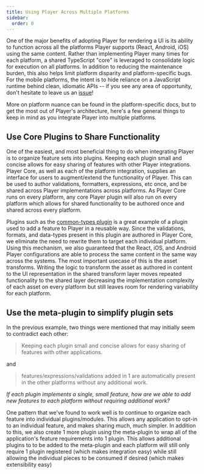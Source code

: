 ```yaml
---
title: Using Player Across Multiple Platforms
sidebar:
  order: 0
---
```


One of the major benefits of adopting Player for rendering a UI is its ability to function across all the platforms Player supports (React, Android, iOS) using the same content. Rather than implementing Player many times for each platform, a shared TypeScript "core" is leveraged to consolidate logic for execution on all platforms. In addition to reducing the maintenance burden, this also helps limit platform disparity and platform-specific bugs. For the mobile platforms, the intent is to hide reliance on a JavaScript runtime behind clean, idiomatic APIs -- if you see any area of opportunity, don't hesitate to leave us an [issue](https://github.com/player-ui/player/issues/new/choose)!

More on platform nuance can be found in the platform-specific docs, but to get the most out of Player's architecture, here's a few general things to keep in mind as you integrate Player into multiple platforms.

## Use Core Plugins to Share Functionality

One of the easiest, and most beneficial thing to do when integrating Player is to organize feature sets into plugins. Keeping each plugin small and concise allows for easy sharing of features with other Player integrations. Player Core, as well as each of the platform integration, supplies an interface for users to augment/extend the functionality of Player. This can be used to author validations, formatters, expressions, etc once, and be shared across Player implementations across platforms. As Player Core runs on every platform, any core Player plugin will also run on every platform which allows for shared functionality to be authored once and shared across every platform.

Plugins such as the [common-types plugin](/plugins/core/common-types) is a great example of a plugin used to add a feature to Player in a reusable way. Since the validations, formats, and data-types present in this plugin are authored in Player Core, we eliminate the need to rewrite them to target each individual platform. Using this mechanism, we also guaranteed that the React, iOS, and Android Player configurations are able to process the same content in the same way across the systems. The most important usecase of this is the asset transforms. Writing the logic to transform the asset as authored in content to the UI representation in the shared transform layer moves repeated functionality to the shared layer decreasing the implementation complexity of each asset on every platform but still leaves room for rendering variability for each platform.

## Use the meta-plugin to simplify plugin sets

In the previous example, two things were mentioned that may initially seem to contradict each other:

> Keeping each plugin small and concise allows for easy sharing of features with other applications.

and

> features/expressions/validations added in 1 are automatically present in the other platforms without any additional work.

_If each plugin implements a single, small feature, how are we able to add new features to each platform without requiring additional work?_

One pattern that we've found to work well is to continue to organize each feature into individual plugins/modules. This allows any application to opt-in to an individual feature, and makes sharing much, much simpler. In addition to this, we also create 1 more plugin using the meta-plugin to wrap all of the application's feature requirements into 1 plugin. This allows additional plugins to to be added to the meta-plugin and each platform will still only require 1 plugin registered (which makes integration easy) while still allowing the individual pieces to be consumed if desired (which makes extensibility easy)
